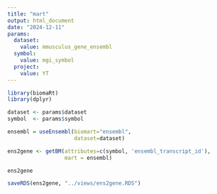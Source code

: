 ```yaml
---
title: "mart"
output: html_document
date: "2024-12-11"
params:
  dataset:
    value: mmusculus_gene_ensembl
  symbol:
    value: mgi_symbol
  project:
    value: YT
---
```


```r
library(biomaRt)
library(dplyr)
```

```r
dataset <- params$dataset
symbol  <- params$symbol
```

```r
ensembl = useEnsembl(biomart="ensembl", 
                     dataset=dataset)
```

```r
ens2gene <- getBM(attributes=c(symbol, 'ensembl_transcript_id'), 
                  mart = ensembl)

ens2gene
```

```r
saveRDS(ens2gene, "../views/ens2gene.RDS")
```

```r

```

